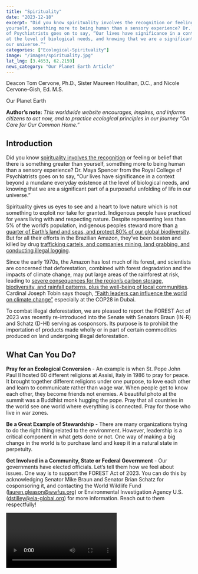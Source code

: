```yaml
---
title: "Spirituality"
date: "2023-12-18"
excerpt: "Did you know spirituality involves the recognition or feeling or belief that there is something greater than
yourself, something more to being human than a sensory experience? Dr. Maya Spencer from the Royal College
of Psychiatrists goes on to say, “Our lives have significance in a context beyond a mundane everyday existence
at the level of biological needs, and knowing that we are a significant part of a purposeful unfolding of life in
our universe.”"
categories: ["Ecological-Spirituality"]
image: "/images/spirituality.jpg"
lat_lng: [3.4653, 62.2159]
news_category: "Our Planet Earth Article"
---
```


<CustomImage
  src="https://raw.githubusercontent.com/MCervone14/our-planet-earth-articles/main/images/spirituality.jpg"
  alt="Statue of Jesus."
  priority={true}
/>

Deacon Tom Cervone, Ph.D., Sister Maureen Houlihan, D.C., and Nicole Cervone-Gish, Ed. M.S.

Our Planet Earth

**Author’s note:** _This worldwide website encourages, inspires, and informs citizens to act now, and to practice
ecological principles in our journey “On Care for Our Common Home.”_

## Introduction

Did you know [spirituality involves the recognition](https://www.rcpsych.ac.uk/docs/default-source/members/sigs/spirituality-spsig/what-is-spirituality-maya-spencer-x.pdf) or feeling or belief that there is something greater than
yourself, something more to being human than a sensory experience? Dr. Maya Spencer from the Royal College
of Psychiatrists goes on to say, “Our lives have significance in a context beyond a mundane everyday existence
at the level of biological needs, and knowing that we are a significant part of a purposeful unfolding of life in
our universe.”

Spirituality gives us eyes to see and a heart to love nature which is not something to exploit nor take for granted.
Indigenous people have practiced for years living with and respecting nature. Despite representing less than
5% of the world’s population, indigenous peoples steward more than [a quarter of Earth’s land and seas, and
protect 80% of our global biodiversity](https://www.conservation.org/blog/3-ways-indigenous-knowledge-protects-nature). But for all their efforts in the Brazilian Amazon, they’ve been beaten
and killed by drug [trafficking cartels, and companies mining, land grabbing, and conducting illegal logging](https://news.mongabay.com/2022/08/crime-and-no-punishment-impunity-shrouds-killings-of-indigenous-amazonian-defenders/).

Since the early 1970s, the Amazon has lost much of its forest, and scientists are concerned that deforestation,
combined with forest degradation and the impacts of climate change, may put large areas of the rainforest at
risk, leading to [severe consequences for the region’s carbon storage, biodiversity, and rainfall patterns, plus the
well-being of local communities](https://news.mongabay.com/2023/09/deforestation-in-the-amazon-rainforest-continues-to-plunge/). Cardinal Joseph Tobin says though, [“Faith leaders can influence the world on
climate change”](https://www.ncronline.org/earthbeat/viewpoints/cardinal-tobin-faith-leaders-can-influence-world-climate-change) especially at the COP28 in Dubai.

To combat illegal deforestation, we are pleased to report the FOREST Act of 2023 was recently re-introduced
into the Senate with Senators Braun (IN-R) and Schatz (D-HI) serving as cosponsors. Its purpose is to prohibit
the importation of products made wholly or in part of certain commodities produced on land undergoing illegal
deforestation.

## What Can You Do?

**Pray for an Ecological Conversion** - An example is when St. Pope John Paul II hosted 60 different religions at
Assisi, Italy in 1986 to pray for peace. It brought together different religions under one purpose, to love each
other and learn to communicate rather than wage war. When people get to know each other, they become
friends not enemies. A beautiful photo at the summit was a Buddhist monk hugging the pope. Pray that all
countries in the world see one world where everything is connected. Pray for those who live in war zones.

**Be a Great Example of Stewardship** - There are many organizations trying to do the right thing related to the
environment. However, leadership is a critical component in what gets done or not. One way of making a big
change in the world is to purchase land and keep it in a natural state in perpetuity.

**Get Involved in a Community, State or Federal Government** - Our governments have elected officials. Let’s
tell them how we feel about issues. One way is to support the FOREST Act of 2023. You can do this by
acknowledging Senator Mike Braun and Senator Brian Schatz for cosponsoring it, and contacting the World
Wildlife Fund (lauren.gleason@wwfus.org) or Environmental Investigation Agency U.S. (dstilley@eia-global.org) for more information. Reach out to them respectfully!

<Video id="6Yk1pGlOGzw?si=9hxnicnN7Le0n43k" />

Quote:

> “There is a reason why each of us is alive right now. Say yes to the opportunities to show care.”
> – Sister Maureen Houlihan, Daughters of Charity

_Dr. Tom Cervone is a deacon and ecologist in the Evansville Diocese. He graduated from St. Bonaventure, a
Franciscan University. Sister Maureen Houlihan D.C. is a member of the “Care of Earth” Committee - St.
Louise Province of the Daughters of Charity USA and member of Seton Harvest Farm, a Community Supported
Agriculture Farm that grows all natural produce for shareholders and the poor. Nicole Cervone-Gish, Ed. MS.
is an English Language Learner teacher, who lives in Evansville, Indiana with her family, and teaches at
Joshua Academy Charter School. Michael Cervone, BS. is a web developer and designer who lives in
Evansville, Indiana._
